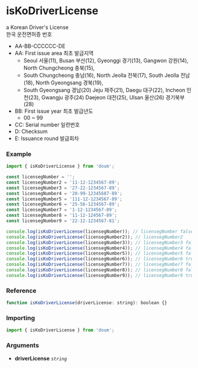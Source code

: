 
<Meta title="validation/isKoDriverLicense" />

# isKoDriverLicense

a Korean Driver's License  
한국 운전면허증 번호

- AA-BB-CCCCCC-DE
- AA: First issue area 최초 발급지역
  - Seoul 서울(11), Busan 부산(12), Gyeonggi 경기(13), Gangwon 강원(14), North Chungcheong 충북(15),
  - South Chungcheong 충남(16), North Jeolla 전북(17), South Jeolla 전남(18), North Gyeongsang 경북(19),
  - South Gyeongsang 경남(20) Jeju 제주(21), Daegu 대구(22), Incheon 인천(23), Gwangju 광주(24) Daejeon 대전(25), Ulsan 울산(26) 경기북부(28)
- BB: First issue year 최초 발급년도
  - 00 ~ 99
- CC: Serial number 일련번호
- D: Checksum
- E: Issuance round 발급회차

### Example

```js
import { isKoDriverLicense } from 'doum';

const licensegNumber = '';
const licensegNumber2 = '11-12-1234567-89';
const licensegNumber3 = '27-22-1234567-89';
const licensegNumber4 = '20-99-12345687-89';
const licensegNumber5 = '111-12-1234567-89';
const licensegNumber6 = '25-56-1234567-89';
const licensegNumber7 = '1-12-1234567-89';
const licensegNumber8 = '11-12-124567-89';
const licensegNumber9 = '22-12-1234567-81';

console.log(isKoDriverLicense(licensegNumber)); // licensegNumber false
console.log(isKoDriverLicense(licensegNumber2)); // licensegNumber2
console.log(isKoDriverLicense(licensegNumber3)); // licensegNumber3 false
console.log(isKoDriverLicense(licensegNumber4)); // licensegNumber4 false
console.log(isKoDriverLicense(licensegNumber5)); // licensegNumber5 false
console.log(isKoDriverLicense(licensegNumber6)); // licensegNumber6 true
console.log(isKoDriverLicense(licensegNumber7)); // licensegNumber7 false
console.log(isKoDriverLicense(licensegNumber8)); // licensegNumber8 false
console.log(isKoDriverLicense(licensegNumber9)); // licensegNumber9 true
```

### Reference

```js
function isKoDriverLicense(driverLicense: string): boolean {}
```

### Importing

```js
import { isKoDriverLicense } from 'doum';
```

### Arguments

- **driverLicense** _`string`_
